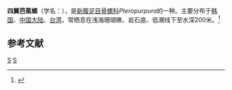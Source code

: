 {{Infraspeciesbox
| genus = Pteropurpura 
| species = adunca
| varietas = adunca
| authority = Sowerby, 1834
}}
'''四翼芭蕉螺'''（学名：''{{lang|la|Pteropurpura adunca adunca}}''），是[[新腹足目|新腹足目]][[骨螺科|骨螺科]]''Pteropurpura''的一种。主要分布于[[韩国|韩国]]、[[中国大陆|中国大陆]]、[[台湾|台湾]]，常栖息在浅海珊瑚礁、岩石底、低潮线下至水深200米。<ref>{{cite web|url=http://shell.sinica.edu.tw/chinese/shellbase_detail.php?science_no=862|title=国际贝库：四翼芭蕉螺|publisher=台湾贝类资料库|accessdate=2009-08-11|archive-date=2016-03-04|archive-url=https://web.archive.org/web/20160304205016/http://shell.sinica.edu.tw/chinese/shellbase_detail.php?science_no=862|dead-url=no}}</ref>

== 参考文献 ==
{{reflist|2}}
{{Taxonbar|from=Q10925264}}

[[Category:骨螺科|S]]
[[Category:_1834年描述的动物|S]]
